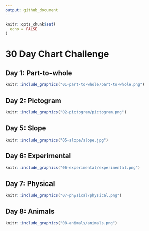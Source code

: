 ```yaml
---
output: github_document
---
```



```r
knitr::opts_chunk$set(
  echo = FALSE
)
```

# 30 Day Chart Challenge

## Day 1: Part-to-whole

```r
knitr::include_graphics("01-part-to-whole/part-to-whole.png")
```

## Day 2: Pictogram

```r
knitr::include_graphics("02-pictogram/pictogram.png")
```

## Day 5: Slope

```r
knitr::include_graphics("05-slope/slope.jpg")
```

## Day 6: Experimental

```r
knitr::include_graphics("06-experimental/experimental.png")
```

## Day 7: Physical

```r
knitr::include_graphics("07-physical/physical.png")
```

## Day 8: Animals

```r
knitr::include_graphics("08-animals/animals.png")
```

